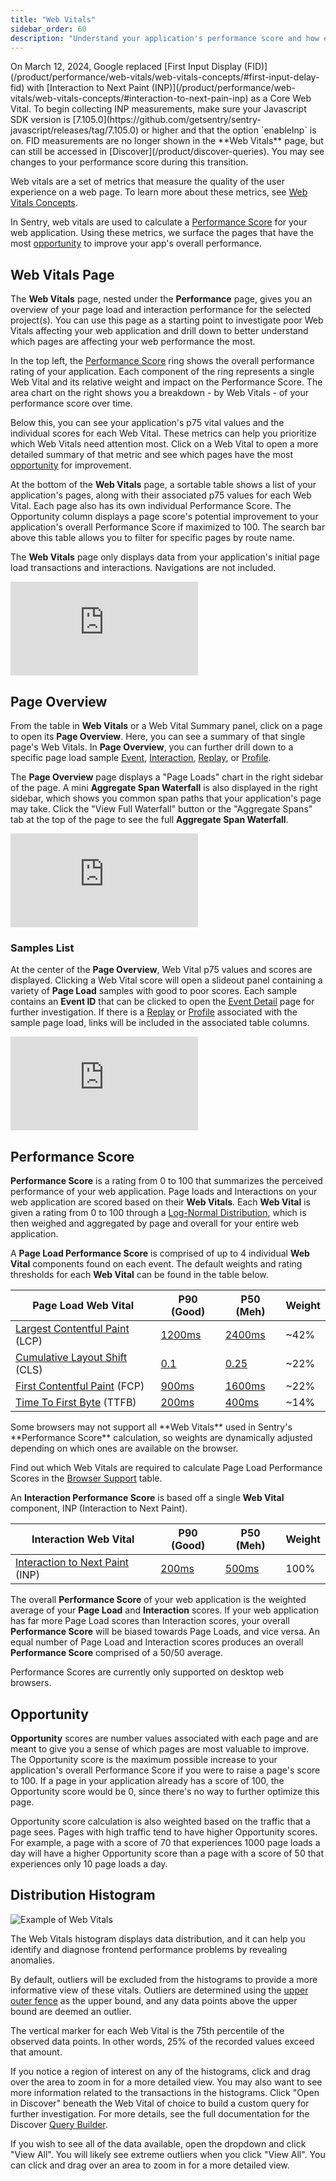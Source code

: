 ```yaml
---
title: "Web Vitals"
sidebar_order: 60
description: "Understand your application's performance score and how each web vital contributes to it. Drill in to explore opportunities to improve your app's overall performance."
---
```


<Note>
On March 12, 2024, Google replaced [First Input Display (FID)](/product/performance/web-vitals/web-vitals-concepts/#first-input-delay-fid) with [Interaction to Next Paint (INP)](/product/performance/web-vitals/web-vitals-concepts/#interaction-to-next-pain-inp) as a Core Web Vital. To begin collecting INP measurements, make sure your Javascript SDK version is [7.105.0](https://github.com/getsentry/sentry-javascript/releases/tag/7.105.0) or higher and that the option `enableInp` is on. FID measurements are no longer shown in the **Web Vitals** page, but can still be accessed in [Discover](/product/discover-queries). You may see changes to your performance score during this transition.
</Note>

Web vitals are a set of metrics that measure the quality of the user experience on a web page. To learn more about these metrics, see [Web Vitals Concepts](/product/performance/web-vitals/web-vitals-concepts/).

In Sentry, web vitals are used to calculate a [Performance Score](#performance-score) for your web application. Using these metrics, we surface the pages that have the most [opportunity](#opportunity) to improve your app's overall performance.

## Web Vitals Page

The **Web Vitals** page, nested under the **Performance** page, gives you an overview of your page load and interaction performance for the selected project(s). You can use this page as a starting point to investigate poor Web Vitals affecting your web application and drill down to better understand which pages are affecting your web performance the most.

In the top left, the [Performance Score](#performance-score) ring shows the overall performance rating of your application. Each component of the ring represents a single Web Vital and its relative weight and impact on the Performance Score. The area chart on the right shows you a breakdown - by Web Vitals - of your performance score over time.

Below this, you can see your application's p75 vital values and the individual scores for each Web Vital. These metrics can help you prioritize which Web Vitals need attention most. Click on a Web Vital to open a more detailed summary of that metric and see which pages have the most [opportunity](#opportunity) for improvement.

At the bottom of the **Web Vitals** page, a sortable table shows a list of your application's pages, along with their associated p75 values for each Web Vital. Each page also has its own individual Performance Score. The Opportunity column displays a page score's potential improvement to your application's overall Performance Score if maximized to 100. The search bar above this table allows you to filter for specific pages by route name.

<Note>

The **Web Vitals** page only displays data from your application's initial page load transactions and interactions. Navigations are not included.

</Note>

<div style={{"height":"0px","paddingBottom":"calc(56.9796% + 41px)","position":"relative"}}>
  <iframe
    src="https://demo.arcade.software/AJ3NdhYZ3cYEOI4MtrI7?embed"
    frameborder="0"
    loading="lazy"
    webkitallowfullscreen
    mozallowfullscreen
    allowfullscreen
    style={{"colorScheme":"light","height":"100%","left":"0px","position":"absolute","top":"0px","width":"100%"}}
  ></iframe>
</div>

## Page Overview

From the table in **Web Vitals** or a Web Vital Summary panel, click on a page to open its **Page Overview**. Here, you can see a summary of that single page's Web Vitals. In **Page Overview**, you can further drill down to a specific page load sample [Event](/product/sentry-basics/concepts/tracing/event-detail/), [Interaction](), [Replay](/product/session-replay/), or [Profile](/product/profiling/).

The **Page Overview** page displays a "Page Loads" chart in the right sidebar of the page. A mini **Aggregate Span Waterfall** is also displayed in the right sidebar, which shows you common span paths that your application's page may take. Click the "View Full Waterfall" button or the "Aggregate Spans" tab at the top of the page to see the full **Aggregate Span Waterfall**.

<div style={{"height":"0px","paddingBottom":"calc(56.9336% + 41px)","position":"relative"}}>
  <iframe
    src="https://demo.arcade.software/xO6SXBXm0adgURZx7cWV?embed"
    frameborder="0"
    loading="lazy"
    webkitallowfullscreen
    mozallowfullscreen
    allowfullscreen
    style={{"colorScheme":"light","height":"100%","left":"0px","position":"absolute","top":"0px","width":"100%"}}
  ></iframe>
</div>

### Samples List

At the center of the **Page Overview**, Web Vital p75 values and scores are displayed. Clicking a Web Vital score will open a slideout panel containing a variety of **Page Load** samples with good to poor scores. Each sample contains an **Event ID** that can be clicked to open the [Event Detail](/product/sentry-basics/concepts/tracing/event-detail/) page for further investigation. If there is a [Replay](/product/session-replay/) or [Profile](/product/profiling/) associated with the sample page load, links will be included in the associated table columns.

<div style={{"height":"0px","paddingBottom":"calc(56.9796% + 41px)","position":"relative"}}>
  <iframe
    src="https://demo.arcade.software/rFtiXFfPG1CX1QcrgdSf?embed"
    frameborder="0"
    loading="lazy"
    webkitallowfullscreen
    mozallowfullscreen
    allowfullscreen
    style={{position: 'absolute', top: 0, left: 0, width: '100%', height: '100%', colorScheme: 'light'}}
  ></iframe>
</div>

## Performance Score

**Performance Score** is a rating from 0 to 100 that summarizes the perceived performance of your web application. Page loads and Interactions on your web application are scored based on their **Web Vitals**. Each **Web Vital** is given a rating from 0 to 100 through a [Log-Normal Distribution](https://www.desmos.com/calculator/o98tbeyt1t), which is then weighed and aggregated by page and overall for your entire web application.

A **Page Load Performance Score** is comprised of up to 4 individual **Web Vital** components found on each event. The default weights and rating thresholds for each **Web Vital** can be found in the table below.

| Page Load Web Vital                                             | P90 (Good)                                             | P50 (Meh)                                              | Weight |
| --------------------------------------------------------------- | ------------------------------------------------------ | ------------------------------------------------------ | ------ |
| [Largest Contentful Paint](#largest-contentful-paint-lcp) (LCP) | [1200ms](https://www.desmos.com/calculator/ejhjazajbd) | [2400ms](https://www.desmos.com/calculator/ejhjazajbd) | ~42%   |
| [Cumulative Layout Shift](#cumulative-layout-shift-cls) (CLS)   | [0.1](https://www.desmos.com/calculator/irdoqfftdf)    | [0.25](https://www.desmos.com/calculator/irdoqfftdf)   | ~22%   |
| [First Contentful Paint](#first-contentful-paint-fcp) (FCP)     | [900ms](https://www.desmos.com/calculator/gcxbiypuuh)  | [1600ms](https://www.desmos.com/calculator/gcxbiypuuh) | ~22%   |
| [Time To First Byte](#time-to-first-byte-ttfb) (TTFB)           | [200ms](https://www.desmos.com/calculator/ykzahw9goi)  | [400ms](https://www.desmos.com/calculator/ykzahw9goi)  | ~14%   |

<Note>
Some browsers may not support all **Web Vitals** used in Sentry's **Performance Score** calculation, so weights are dynamically adjusted depending on which ones are available on the browser.

Find out which Web Vitals are required to calculate Page Load Performance Scores in the [Browser Support](/product/performance/web-vitals/web-vitals-concepts/#browser-support) table.
</Note>

An **Interaction Performance Score** is based off a single **Web Vital** component, INP (Interaction to Next Paint).

| Interaction Web Vital                                             | P90 (Good)                                           | P50 (Meh)                                              | Weight |
| --------------------------------------------------------------- | ------------------------------------------------------ | ------------------------------------------------------ | ------ |
| [Interaction to Next Paint](#interaction-to-next-paint) (INP)   | [200ms](https://www.desmos.com/calculator/jaqxodpx8d)  | [500ms](https://www.desmos.com/calculator/jaqxodpx8d)  | 100%   |

The overall **Performance Score** of your web application is the weighted average of your **Page Load** and **Interaction** scores. If your web application has far more Page Load scores than Interaction scores, your overall **Performance Score** will be biased towards Page Loads, and vice versa. An equal number of Page Load and Interaction scores produces an overall **Performance Score** comprised of a 50/50 average.

<Note>
Performance Scores are currently only supported on desktop web browsers.
</Note>

## Opportunity

**Opportunity** scores are number values associated with each page and are meant to give you a sense of which pages are most valuable to improve. The Opportunity score is the maximum possible increase to your application's overall Performance Score if you were to raise a page's score to 100. If a page in your application already has a score of 100, the Opportunity score would be 0, since there's no way to further optimize this page.

Opportunity score calculation is also weighted based on the traffic that a page sees. Pages with high traffic tend to have higher Opportunity scores. For example, a page with a score of 70 that experiences 1000 page loads a day will have a higher Opportunity score than a page with a score of 50 that experiences only 10 page loads a day.

## Distribution Histogram

![Example of Web Vitals](/product/performance/perf-web-vitals.png)

The Web Vitals histogram displays data distribution, and it can help you identify and diagnose frontend performance problems by revealing anomalies.

By default, outliers will be excluded from the histograms to provide a more informative view of these vitals. Outliers are determined using the [upper outer fence](https://en.wikipedia.org/wiki/Outlier#Tukey's_fences) as the upper bound, and any data points above the upper bound are deemed an outlier.

The vertical marker for each Web Vital is the 75th percentile of the observed data points. In other words, 25% of the recorded values exceed that amount.

If you notice a region of interest on any of the histograms, click and drag over the area to zoom in for a more detailed view. You may also want to see more information related to the transactions in the histograms. Click "Open in Discover" beneath the Web Vital of choice to build a custom query for further investigation. For more details, see the full documentation for the Discover [Query Builder](/product/discover-queries/query-builder/).

If you wish to see all of the data available, open the dropdown and click "View All". You will likely see extreme outliers when you click "View All". You can click and drag over an area to zoom in for a more detailed view.
